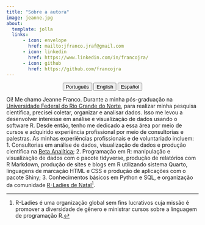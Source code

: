 ---
title: "Sobre a autora"
image: jeanne.jpg
about:
  template: jolla
  links:
      - icon: envelope
        href: mailto:jfranco.jraf@gmail.com
      - icon: linkedin
        href: https://www.linkedin.com/in/francojra/
      - icon: github
        href: https://github.com/francojra
---

<center>

::: {.btn-group role="group" aria-label="About"}
<a href="about-pt.html"> <button type="button" class="btn btn-primary me-md-2 btn-sm">Português</button></a> <a href="about-en.html"> <button type="button" class="btn btn-primary me-md-2 btn-sm">English</button></a> <a href="about-es.html"><button type="button" class="btn btn-primary me-md-2 btn-sm">Español</button></a>
:::

</center>

Oi! Me chamo Jeanne Franco. Durante a minha pós-graduação na [Universidade Federal do Rio Grande do Norte](https://www.ufrn.br/), para realizar minha pesquisa científica, precisei coletar, organizar e analisar dados. Isso me levou a desenvolver interesse em análise e visualização de dados usando o software R. Desde então, tenho me dedicado a essa área por meio de cursos e adquirido experiência profissional por meio de consultorias e palestras. As minhas experiências profissionais e de voluntariado incluem: 1. Consultorias em análise de dados, visualização de dados e produção científica na [Beta Analítica](https://betaanalitica.com.br/); 2. Programação em R: manipulação e visualização de dados com o pacote tidyverse, produção de relatórios com R Markdown, produção de sites e blogs em R utilizando sistema Quarto, linguagens de marcação HTML e CSS e produção de aplicações com o pacote Shiny; 3. Conhecimentos básicos em Python e SQL, e organização da comunidade [R-Ladies de Natal](https://rladies.org/)[^1].

[^1]: R-Ladies é uma organização global sem fins lucrativos cuja missão é promover a diversidade de gênero e ministrar cursos sobre a linguagem de programação R.
